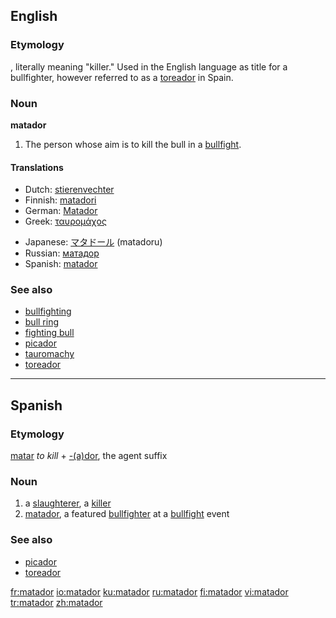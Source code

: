 ==English==
===Etymology===
{{S.}}, literally meaning "killer." Used in the English language as title for a bullfighter, however referred to as a [[toreador]] in Spain.

===Noun===
'''matador'''

#The person whose aim is to kill the bull in a [[bullfight]].

====Translations====
{{trans-top|bullfighter}}
*Dutch: [[stierenvechter]]
*Finnish: [[matadori]]
*German: [[Matador]]
*Greek: [[ταυρομάχος]]
{{trans-mid}}
*Japanese: [[マタドール]] (matadoru)
*Russian: [[матадор]]
*Spanish: [[#Spanish|matador]]
{{trans-bottom}}

===See also===
*[[bullfighting]]
*[[bull ring]]
*[[fighting bull]]
*[[picador]]
*[[tauromachy]]
*[[toreador]]

----

== Spanish ==
===Etymology===
[[matar]] ''to kill'' + [[-dor|-(a)dor]], the agent suffix

=== Noun ===
{{es-noun-m|pl=matadores}}

# a [[slaughterer]], a [[killer]]
# [[#English|matador]], a featured [[bullfighter]] at a [[bullfight]] event

===See also===
*[[picador]]
*[[toreador]]

[[fr:matador]]
[[io:matador]]
[[ku:matador]]
[[ru:matador]]
[[fi:matador]]
[[vi:matador]]
[[tr:matador]]
[[zh:matador]]